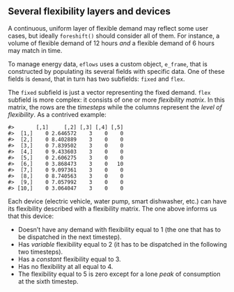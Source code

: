 ## Several flexibility layers and devices

A continuous, uniform layer of flexible demand may reflect some user cases, but ideally `foreshift()` should consider all of them. For instance, a volume of flexible demand of 12 hours *and* a flexible demand of 6 hours may match in time. 

To manage energy data, `eflows` uses a custom object, `e_frame`, that is constructed by populating its several fields with specific data. One of these fields is `demand`, that in turn has two subfields: `fixed` and `flex`.

The `fixed` subfield is just a vector representing the fixed demand. `flex` subfield is more complex: it consists of one or more *flexibility matrix*. In this matrix, the rows are the *timesteps* while the columns represent the *level of flexibility*. As a contrived example:

```
#>       [,1]     [,2] [,3] [,4] [,5]
#>  [1,]    0 2.646572    3    0    0
#>  [2,]    0 8.402889    3    0    0
#>  [3,]    0 7.839502    3    0    0
#>  [4,]    0 9.433603    3    0    0
#>  [5,]    0 2.606275    3    0    0
#>  [6,]    0 3.868473    3    0   10
#>  [7,]    0 9.097361    3    0    0
#>  [8,]    0 8.740563    3    0    0
#>  [9,]    0 7.057992    3    0    0
#> [10,]    0 3.064047    3    0    0
```
Each device (electric vehicle, water pump, smart dishwasher, etc.) can have its flexibility described with a flexibility matrix. The one above informs us that this device: 

- Doesn't have any demand with flexibility equal to 1 (the one that has to be dispatched in the next timestep).
- Has *variable* flexibility equal to 2 (it has to be dispatched in the following two timesteps).
- Has a *constant* flexibility equal to 3.
- Has no flexibility at all equal to 4.
- The flexibility equal to 5 is zero except for a lone *peak* of consumption at the sixth timestep.
